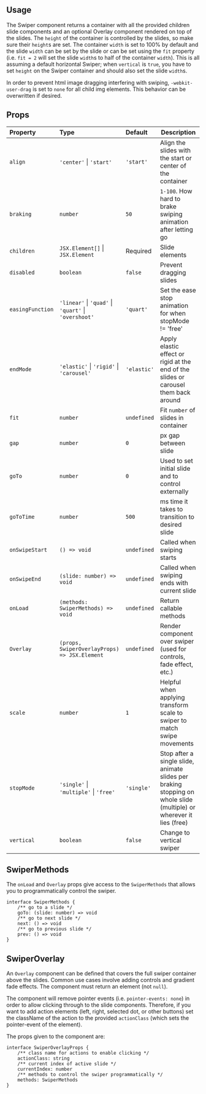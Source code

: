 ## Usage

The Swiper component returns a container with all the provided children slide components and an optional Overlay component rendered on top of the slides. The `height` of the container is controlled by the slides, so make sure their `height`s are set. The container `width` is set to 100% by default and the slide `width` can be set by the slide or can be set using the `fit` property (i.e. `fit = 2` will set the slide `width`s to half of the container `width`). This is all assuming a default horizontal Swiper; when `vertical` is `true`, you have to set `height` on the Swiper container and should also set the slide `width`s.

In order to prevent html image dragging interfering with swiping, `-webkit-user-drag` is set to `none` for all child img elements. This behavior can be overwritten if desired.

## Props

| Property         | Type                                                             | Default     | Description                                                                                                         |
| :--------------- | :--------------------------------------------------------------- | :---------- | ------------------------------------------------------------------------------------------------------------------- |
| `align`          | `'center'` &#124; `'start'`                                      | `'start'`   | Align the slides with the start or center of the container                                                          |
| `braking`        | `number`                                                         | `50`        | `1-100`. How hard to brake swiping animation after letting go                                                       |
| `children`       | `JSX.Element[]` &#124; `JSX.Element`                             | Required    | Slide elements                                                                                                      |
| `disabled`       | `boolean`                                                        | `false`     | Prevent dragging slides                                                                                             |
| `easingFunction` | `'linear'` &#124; `'quad'` &#124; `'quart'` &#124; `'overshoot'` | `'quart'`   | Set the ease stop animation for when stopMode != 'free'                                                             |
| `endMode`        | `'elastic'` &#124; `'rigid'` &#124; `'carousel'`                 | `'elastic'` | Apply elastic effect or rigid at the end of the slides or carousel them back around                                 |
| `fit`            | `number`                                                         | `undefined` | Fit `number` of slides in container                                                                                 |
| `gap`            | `number`                                                         | `0`         | px gap between slide                                                                                                |
| `goTo`           | `number`                                                         | `0`         | Used to set initial slide and to control externally                                                                 |
| `goToTime`       | `number`                                                         | `500`       | ms time it takes to transition to desired slide                                                                     |
| `onSwipeStart`   | `() => void   `                                                  | `undefined` | Called when swiping starts                                                                                          |
| `onSwipeEnd`     | `(slide: number) => void`                                        | `undefined` | Called when swiping ends with current slide                                                                         |
| `onLoad`         | `(methods: SwiperMethods) => void`                               | `undefined` | Return callable methods                                                                                             |
| `Overlay`        | `(props, SwiperOverlayProps) => JSX.Element`                     | `undefined` | Render component over swiper (used for controls, fade effect, etc.)                                                 |
| `scale`          | `number`                                                         | `1`         | Helpful when applying transform scale to swiper to match swipe movements                                            |
| `stopMode`       | `'single'` &#124; `'multiple'` &#124; `'free'`                   | `'single'`  | Stop after a single slide, animate slides per braking stopping on whole slide (multiple) or wherever it lies (free) |
| `vertical`       | `boolean`                                                        | `false`     | Change to vertical swiper                                                                                           |

## SwiperMethods

The `onLoad` and `Overlay` props give access to the `SwiperMethods` that allows you to programmatically control the swiper.

```
interface SwiperMethods {
	/** go to a slide */
	goTo: (slide: number) => void
	/** go to next slide */
	next: () => void
	/** go to previous slide */
	prev: () => void
}
```

## SwiperOverlay

An `Overlay` component can be defined that covers the full swiper container above the slides. Common use cases involve adding controls and gradient fade effects. The component must return an element (not `null`).

The component will remove pointer events (i.e. `pointer-events: none`) in order to allow clicking through to the slide components. Therefore, if you want to add action elements (left, right, selected dot, or other buttons) set the className of the action to the provided `actionClass` (which sets the pointer-event of the element).

The props given to the component are:

```
interface SwiperOverlayProps {
	/** class name for actions to enable clicking */
	actionClass: string
	/** current index of active slide */
	currentIndex: number
	/** methods to control the swiper programmatically */
	methods: SwiperMethods
}
```
